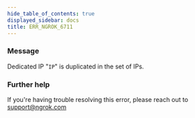 ```yaml
---
hide_table_of_contents: true
displayed_sidebar: docs
title: ERR_NGROK_6711
---
```




### Message

Dedicated IP "`IP`" is duplicated in the set of IPs.

<ErrorDetails error="err_ngrok_6711" />

### Further help

If you're having trouble resolving this error, please reach out to [support@ngrok.com](mailto:support@ngrok.com?subject=Help%20with%20ERR_NGROK_6711)
